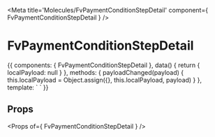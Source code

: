 
<Meta title='Molecules/FvPaymentConditionStepDetail' component={ FvPaymentConditionStepDetail } />

# FvPaymentConditionStepDetail

<Canvas>
<Story name='Common' height='150px'>{{
  components: { FvPaymentConditionStepDetail },
  data() {
    return {
      localPayload: null
    }
  },
  methods: {
    payloadChanged(payload) {
      this.localPayload = Object.assign({}, this.localPayload, payload)
    }
  },
  template: `<FvPaymentConditionStepDetail
    :payload="localPayload"
    @payload:changed="payloadChanged"
  >
  </FvPaymentConditionStepDetail>`
}}</Story>
</Canvas>

## Props

<Props of={ FvPaymentConditionStepDetail } />
